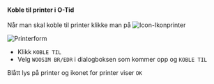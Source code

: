 
#### Koble til printer i O-Tid

Når man skal koble til printer klikke man på ![Icon-Ikonprinter](/img/Ikonprinter.png)


![Printerform](/img/printerform.png)

- Klikk `KOBLE TIL`
- Velg `WOOSIM BR/EDR` i dialogboksen som kommer opp og `KOBLE TIL`

Blått lys på printer og ikonet for printer viser `OK`